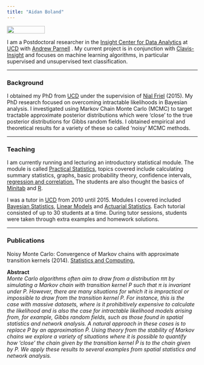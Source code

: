 ```yaml
---
title: "Aidan Boland"
---
```



<!--For an overview of Latent Dirichlet Allocation click [here](/LDA).  

 Check out an R-Shiny app showing [statistics from the premier league.](http://ff.aboland.ie) -->

<!--![](images/profile.jpg =1000x200)-->
<img src="images/profile.jpg" width="100px" height="20px" />  


I am a Postdoctoral researcher in the [Insight Center for Data Analytics](https://www.insight-centre.org/) at [UCD](http://www.ucd.ie/) with [Andrew Parnell](http://mathsci.ucd.ie/~parnell_a/) . My current project is in conjunction with [Clavis-Insight](http://clavisinsight.com/) and focuses on machine learning algorithms, in particular supervised and unsupervised text classification.  

***

### Background

I obtained my PhD from [UCD](http://www.ucd.ie/) under the supervision of [Nial Friel](http://mathsci.ucd.ie/~nial/) (2015). My PhD research focused on overcoming intractable likelihoods in Bayesian analysis. I investigated using Markov Chain Monte Carlo (MCMC) to target tractable approximate posterior distributions which were 'close' to the true posterior distributions for Gibbs random fields. I obtained empirical and theoretical results for a variety of these so called 'noisy' MCMC methods.


***

### Teaching

I am currently running and lecturing an introductory statistical module. The module is called [Practical Statistics](https://sisweb.ucd.ie/usis/w_sm_web_inf_viewer_banner.show_module?p_subj=STAT&p_crse=10050), topics covered include calculating summary statistics, graphs,  basic probability theory, confidence intervals, [regression and correlation.](http://bayes2.ucd.ie:3838/aboland/STAT10050/) The students are also thought the basics of [Minitab](https://www.minitab.com/en-us/) and [R](https://www.r-project.org/).


I was a tutor in [UCD](http://www.ucd.ie/) from 2010 until 2015. Modules I covered included [Bayesian Statistics](https://sisweb.ucd.ie/usis/w_sm_web_inf_viewer_banner.show_module?p_subj=STAT&p_crse=40390), [Linear Models](https://sisweb.ucd.ie/usis/w_sm_web_inf_viewer_banner.show_module?p_subj=STAT&p_crse=30240) and [Actuarial Statistics](https://sisweb.ucd.ie/usis/w_sm_web_inf_viewer_banner.show_module?p_subj=STAT&p_crse=40160#bookmarkschedule). Each tutorial consisted of up to 30 students at a time. During tutor sessions, students were taken through extra examples  and homework solutions.


***

### Publications

Noisy Monte Carlo: Convergence of Markov chains with approximate transition kernels (2014). [Statistics and Computing.](http://link.springer.com/article/10.1007%2Fs11222-014-9521-x)  

**Abstract**  
*Monte Carlo algorithms often aim to draw from a distribution ππ by simulating a Markov chain with transition kernel $P$ such that $\pi$ is invariant under $P$. However, there are many situations for which it is impractical or impossible to draw from the transition kernel $P$. For instance, this is the case with massive datasets, where is it prohibitively expensive to calculate the likelihood and is also the case for intractable likelihood models arising from, for example, Gibbs random fields, such as those found in spatial statistics and network analysis. A natural approach in these cases is to replace $P$ by an approximation $\hat{P}$. Using theory from the stability of Markov chains we explore a variety of situations where it is possible to quantify how ‘close’ the chain given by the transition kernel $\hat{P}$ is to the chain given by $P$. We apply these results to several examples from spatial statistics and network analysis.*


<!--

<style type = "text/css">
.main-container {
    position:absolute;
  max-width: 940px;
  margin-left: 21%;
  margin-right: auto;
}
code {
  color: inherit;
  background-color: rgba(0, 0, 0, 0.04);
}
img {
  max-width:100%;
  height: auto;
}


.leftbar {
    position:absolute;
    max-width: 20%;
    float: left;
    background-color: #e6e6e6;
    padding-top: 10px;
    padding-right: 10px;
    padding-left: 15px;
}

    </style>

<div class="leftbar">
    <br>
    <center>
        <p><img src="images/profile.jpg" width="100px" height="20px" /></p>
    </center>
        <br>
        <p>I am a Postdoctoral researcher in the <a href="https://www.insight-centre.org/">Insight Center for Data Analytics</a> at <a href="http://www.ucd.ie/">UCD</a> with <a href="http://mathsci.ucd.ie/~parnell_a/">Andrew Parnell</a> . My current project is in conjunction with <a href="http://clavisinsight.com/">Clavis-Insight</a> and focuses on machine learning algorithms, in particular supervised and unsupervised classification.</p>
        <br>
    <center>
    <a class="twitter-timeline" href="https://twitter.com/AidoBo" data-widget-id="705121660492488705">Tweets by @AidoBo</a>
    <script>!function(d,s,id){var js,fjs=d.getElementsByTagName(s)[0],p=/^http:/.test(d.location)?'http':'https';if(!d.getElementById(id)){js=d.createElement(s);js.id=id;js.src=p+"://platform.twitter.com/widgets.js";fjs.parentNode.insertBefore(js,fjs);}}(document,"script","twitter-wjs");</script>
    </center>
</div>



### Twitter


<a class="twitter-timeline" href="https://twitter.com/AidoBo" data-widget-id="705121660492488705">Tweets by @AidoBo</a>
<script>!function(d,s,id){var js,fjs=d.getElementsByTagName(s)[0],p=/^http:/.test(d.location)?'http':'https';if(!d.getElementById(id)){js=d.createElement(s);js.id=id;js.src=p+"://platform.twitter.com/widgets.js";fjs.parentNode.insertBefore(js,fjs);}}(document,"script","twitter-wjs");</script>


-->
